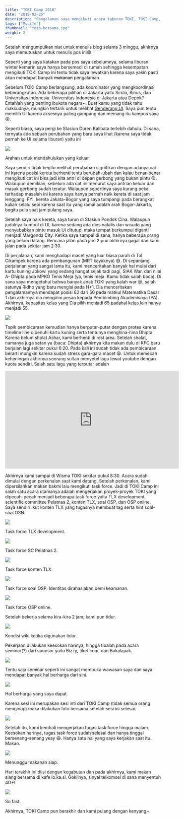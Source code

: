 ```yaml
---
title: "TOKI Camp 2018"
date: "2018-02-25"
description: "Pengalaman saya mengikuti acara tahunan TOKI, TOKI Camp, yang diadakan di Wisma TOKI pada 2-4 Februari 2018."
tags: ["MyLife"]
thumbnail: "foto-bersama.jpg"
weight: 2
---
```


Setelah mengumpulkan niat untuk menulis blog selama 3 minggu, akhirnya saya memutuskan untuk menulis pos ini😆.

Seperti yang saya katakan pada pos saya sebelumnya, selama liburan winter kemarin saya hanya bersemedi di rumah sehingga kesempatan mengikuti TOKI Camp ini tentu tidak saya lewatkan karena saya yakin pasti akan mendapat banyak ~~makanan~~ pengalaman.

Sebelum TOKI Camp berlangsung, ada koordinator yang mengkoordinasi keberangkatan. Ada beberapa pilihan di Jakarta yaitu Sirclo, Binus, dan Universitas Indonesia. Universitas Indonesia di Jakarta atau Depok? Entahlah yang penting ibukota negara~. Buat kamu yang tidak tahu maksudnya, mungkin tertarik untuk melihat [Genderang UI](http://www.sci.ui.ac.id/psaf/lagu-genderang-ui/). Saya pun tentu memilih UI karena aksesnya paling gampang dan memang itu kampus saya 😜.

Seperti biasa, saya pergi ke Stasiun Duren Kalibata terlebih dahulu. Di sana, ternyata ada sebuah perubahan yang baru saya lihat (karena saya tidak pernah ke UI selama liburan) yaitu ini

![](antri-stasiun.jpg)
<div class="img-caption">Arahan untuk mendahulukan yang keluar</div>

Saya sendiri tidak begitu melihat perubahan signifikan dengan adanya cat ini karena posisi kereta berhenti tentu berubah-ubah dan kalau benar-benar mengikuti cat ini bisa jadi kita antri di depan gerbong yang bukan pintu 😜. Walaupun demikian, sebelum ada cat ini menurut saya antrian keluar dan masuk gerbong sudah teratur. Walaupun sepertinya saya kurang peka terhadap masalah ini karena saya hanya pernah naik kereta di saat jam lenggang. FYI, kereta Jakata-Bogor yang saya tumpangi pada berangkat kuliah selalu sepi karena saat itu yang ramai adalah arah Bogor-Jakarta, begitu pula saat jam pulang saya.

Setelah saya naik kereta, saya turun di Stasiun Pondok Cina. Walaupun judulnya kumpul di UI, karena sedang ada dies natalis dan wisuda yang menyebabkan pintu masuk UI ditutup, maka tempat berkumpul diganti menjadi Margonda City. Ketika saya sampai di sana, hanya beberapa orang yang belum datang. Rencana jalan pada jam 2 pun akhirnya gagal dan kami jalan pada sekitar jam 2:30.

Di perjalanan, kami menghadapi macet yang luar biasa parah di Tol Cikampek karena ada pembangunan (MRT kayaknya) 😅. Di sepanjang perjalanan yang sangat lama itu, kami menceritakan banyak hal mulai dari kartu kuning Jokowi yang sedang hangat sejak tadi pagi, SIAK War, dan nilai A- Dhipta pada MPKO Tenis Meja (ya, tenis meja. Kamu tidak salah baca). Di sana saya mengetahui bahwa banyak anak TOKI yang kalah war 😢, salah satunya Ridho yang baru mengisi pada H+1. Dia menceritakan pengalamannya mendapat posisi 62 dari 50 pada matkul Matematika Dasar 1 dan akhirnya dia mengirim pesan kepada Pembimbing Akademisnya (PA). Akhirnya, kapasitas kelas yang Dia pilih menjadi 65 padahal kelas lain hanya menjadi 55.

![](meme/ridho.png)

Topik pembicaraan kemudian hanya berputar-putar dengan protes karena timeline line dipenuhi kartu kuning serta tentunya menghina-hina Dhipta. Karena belum sholat Ashar, kami berhenti di rest area. Setelah sholat, namanya juga setan ya (baca: Dhipta) akhirnya kita makan dulu di KFC baru berjalan lagi sekitar pukul 6:20. Pada kali ini sudah tidak ada pembicaraan berarti mungkin karena sudah stress gara-gara macet 😪. Untuk memecah keheningan akhirnya seorang sultan menyetel lagu lewat youtube dengan kuota sendiri. Salah satu lagu yang terputar adalah

<div class="text-center">
<iframe width="560" height="315" src="https://www.youtube.com/embed/nty8m_jkvk0" frameborder="0" allow="accelerometer; autoplay; encrypted-media; gyroscope; picture-in-picture" allowfullscreen></iframe>
</div>

Akhirnya kami sampai di Wisma TOKI sekitar pukul 8:30. Acara sudah dimulai dengan perkenalan saat kami datang. Setelah perkenalan, kami dipersilahkan makan bakmi lalu mengikuti task force. Jadi di TOKI Camp ini salah satu acara utamanya adalah mengerjakan proyek-proyek TOKI yang dipecah-pecah menjadi beberapa task force yaitu TLX development, scientific committee Pelatnas 2, konten TLX, soal OSP, dan OSP online. Saya sendiri ikut konten TLX yang tugasnya membuat tag serta hint soal-soal OSN.

![](tlx-dev.jpg)
<div class="img-caption">Task force TLX development.</div>

![](sc-p2.jpg)
<div class="img-caption">Task force SC Pelatnas 2.</div>

![](konten-tlx.jpg)
<div class="img-caption">Task force konten TLX.</div>

![](osp.png)
<div class="img-caption">Task force soal OSP. Identitas dirahasiakan demi keamanan.</div>

![](osp-online.jpg)
<div class="img-caption">Task force OSP online.</div>

Setelah bekerja selama kira-kira 2 jam, kami pun tidur.

![](tidur.jpg)
<div class="img-caption">Kondisi wiki ketika digunakan tidur.</div>

Pekerjaan dilakukan keesokan harinya, hingga tibalah pada acara seminar(?) dari sponsor yaitu Bizzy, tiket.com, dan Bukalapak.

![](bizzy.jpg)

Tentu saja seminar seperti ini sangat membuka wawasan saya dan saya mendapat banyak hal berharga dari sini.

![](berharga.jpg)
<div class="img-caption">Hal berharga yang saya dapat.</div>

Karena sesi ini merupakan sesi inti dari TOKI Camp (tidak semua orang menginap) maka dilakukan foto bersama setelah sesi ini selesai.

![](foto-bersama.jpg)

Setelah itu, kami kembali mengerjakan tugas task force hingga malam. Keesokan harinya, tugas task force sudah selesai dan hanya tinggal bersenang-senang yeay 😆. Hanya satu hal yang saya kerjakan saat itu. Makan.

![](menunggu-makan.jpg)
<div class="img-caption">Menunggu makanan siap.</div>

Hari terakhir ini diisi dengan kegabutan dan pada akhirnya, kami makan siang bersama di kafe lo.ka.si. Gokilnya, sinyal telkomsel di sana menyentuh 4G+!

![](4gp.png)
<div class="img-caption">So fast.</div>

Akhirnya, TOKI Camp pun berakhir dan kami pulang dengan kenyang~.
